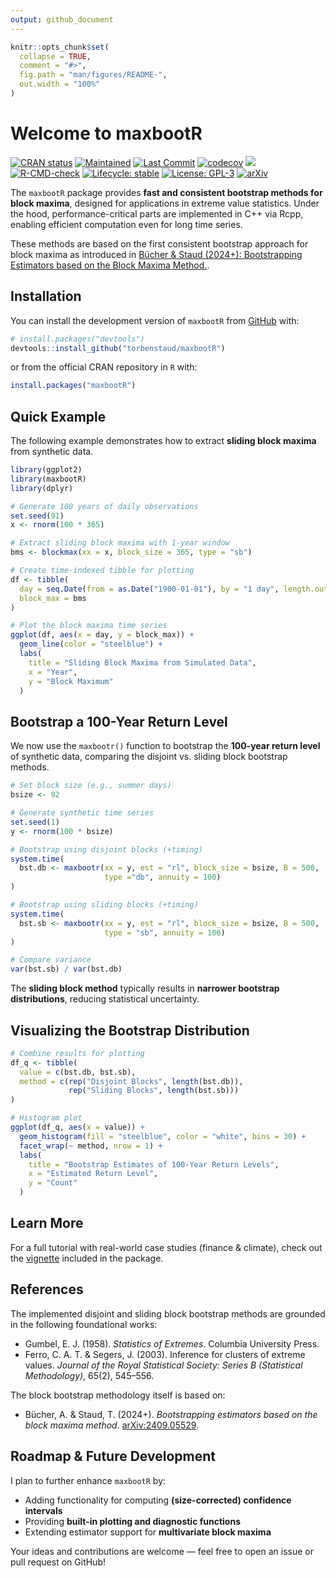 ```yaml
---
output: github_document
---
```


<!-- README.md is generated from README.Rmd. Please edit that file1 -->

```r
knitr::opts_chunk$set(
  collapse = TRUE,
  comment = "#>",
  fig.path = "man/figures/README-",
  out.width = "100%"
)
```

# Welcome to maxbootR

[![CRAN status](https://www.r-pkg.org/badges/version/maxbootR)](https://CRAN.R-project.org/package=maxbootR) [![Maintained](https://img.shields.io/badge/maintained-yes-brightgreen.svg)](https://github.com/torbenstaud/maxbootR/graphs/commit-activity) [![Last Commit](https://img.shields.io/github/last-commit/torbenstaud/maxbootR.svg)](https://github.com/torbenstaud/maxbootR/commits/master) [![codecov](https://codecov.io/gh/torbenstaud/maxbootR/branch/master/graph/badge.svg)](https://app.codecov.io/gh/torbenstaud/maxbootR) [![](https://github.com/torbenstaud/maxbootR/actions/workflows/pkgdown.yaml/badge.svg)](https://torbenstaud.github.io/maxbootR/) [![R-CMD-check](https://github.com/torbenstaud/maxbootR/actions/workflows/R-CMD-check.yaml/badge.svg)](https://github.com/torbenstaud/maxbootR/actions/workflows/R-CMD-check.yaml) [![Lifecycle: stable](https://img.shields.io/badge/lifecycle-stable-brightgreen.svg)](https://lifecycle.r-lib.org/articles/stages.html) [![License: GPL-3](https://img.shields.io/badge/license-GPL--3-blue.svg)](https://www.gnu.org/licenses/gpl-3.0) [![arXiv](https://img.shields.io/badge/arXiv-2409.05529-b31b1b.svg)](https://arxiv.org/abs/2409.05529)

The `maxbootR` package provides **fast and consistent bootstrap methods for block maxima**, designed for applications in extreme value statistics. Under the hood, performance-critical parts are implemented in C++ via Rcpp, enabling efficient computation even for long time series.

These methods are based on the first consistent bootstrap approach for block maxima as introduced in [Bücher & Staud (2024+): Bootstrapping Estimators based on the Block Maxima Method.](https://arxiv.org/abs/2409.05529).

## Installation

You can install the development version of `maxbootR` from [GitHub](https://github.com/) with:

``` r
# install.packages("devtools")
devtools::install_github("torbenstaud/maxbootR")
```

or from the official CRAN repository in `R` with:

``` r
install.packages("maxbootR")
```

## Quick Example

The following example demonstrates how to extract **sliding block maxima** from synthetic data.

```r
library(ggplot2)
library(maxbootR)
library(dplyr)

# Generate 100 years of daily observations
set.seed(91)
x <- rnorm(100 * 365)

# Extract sliding block maxima with 1-year window
bms <- blockmax(xx = x, block_size = 365, type = "sb")

# Create time-indexed tibble for plotting
df <- tibble(
  day = seq.Date(from = as.Date("1900-01-01"), by = "1 day", length.out = length(bms)),
  block_max = bms
)

# Plot the block maxima time series
ggplot(df, aes(x = day, y = block_max)) +
  geom_line(color = "steelblue") +
  labs(
    title = "Sliding Block Maxima from Simulated Data",
    x = "Year",
    y = "Block Maximum"
  ) 
```

## Bootstrap a 100-Year Return Level

We now use the `maxbootr()` function to bootstrap the **100-year return level** of synthetic data, comparing the disjoint vs. sliding block bootstrap methods.

```r
# Set block size (e.g., summer days)
bsize <- 92

# Generate synthetic time series
set.seed(1)
y <- rnorm(100 * bsize)

# Bootstrap using disjoint blocks (+timing)
system.time(
  bst.db <- maxbootr(xx = y, est = "rl", block_size = bsize, B = 500, 
                     type ="db", annuity = 100)
)

# Bootstrap using sliding blocks (+timing)
system.time(
  bst.sb <- maxbootr(xx = y, est = "rl", block_size = bsize, B = 500, 
                     type = "sb", annuity = 100)
)

# Compare variance
var(bst.sb) / var(bst.db)
```

The **sliding block method** typically results in **narrower bootstrap distributions**, reducing statistical uncertainty.

## Visualizing the Bootstrap Distribution

```r
# Combine results for plotting
df_q <- tibble(
  value = c(bst.db, bst.sb),
  method = c(rep("Disjoint Blocks", length(bst.db)),
             rep("Sliding Blocks", length(bst.sb)))
)

# Histogram plot
ggplot(df_q, aes(x = value)) +
  geom_histogram(fill = "steelblue", color = "white", bins = 30) +
  facet_wrap(~ method, nrow = 1) +
  labs(
    title = "Bootstrap Estimates of 100-Year Return Levels",
    x = "Estimated Return Level",
    y = "Count"
  )
```

## Learn More

For a full tutorial with real-world case studies (finance & climate), check out the [vignette](https://torbenstaud.github.io/maxbootR/articles/maxbootR-intro.html) included in the package.

## References

The implemented disjoint and sliding block bootstrap methods are grounded in the following foundational works:

-   Gumbel, E. J. (1958). *Statistics of Extremes*. Columbia University Press.
-   Ferro, C. A. T. & Segers, J. (2003). Inference for clusters of extreme values. *Journal of the Royal Statistical Society: Series B (Statistical Methodology)*, 65(2), 545–556.

The block bootstrap methodology itself is based on:

-   Bücher, A. & Staud, T. (2024+). *Bootstrapping estimators based on the block maxima method*. [arXiv:2409.05529](https://arxiv.org/abs/2409.05529).

## Roadmap & Future Development

I plan to further enhance `maxbootR` by:

-   Adding functionality for computing **(size-corrected) confidence intervals**
-   Providing **built-in plotting and diagnostic functions**
-   Extending estimator support for **multivariate block maxima**

Your ideas and contributions are welcome — feel free to open an issue or pull request on GitHub!
